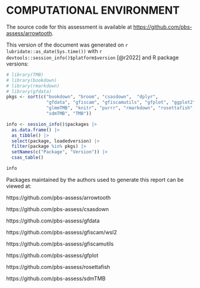 # COMPUTATIONAL ENVIRONMENT

The source code for this assessment is available at <https://github.com/pbs-assess/arrowtooth>.

This version of the document was generated on `r lubridate::as_date(Sys.time())` with
`r devtools::session_info()$platform$version` [@r2022] and R package versions:

```r
# library(TMB)
# library(bookdown)
# library(rmarkdown)
# library(gfdata)
pkgs <- sort(c("bookdown", "broom", "csasdown",  "dplyr",
               "gfdata", "gfiscam", "gfiscamutils", "gfplot", "ggplot2",
               "glmmTMB", "knitr", "purrr", "rmarkdown", "rosettafish",
               "sdmTMB", "TMB"))

info <- session_info()$packages |> 
  as.data.frame() |> 
  as_tibble() |> 
  select(package, loadedversion) |> 
  filter(package %in% pkgs) |> 
  setNames(c("Package", "Version")) |>
  csas_table()

info
```

Packages maintained by the authors used to generate this report can be viewed at:

https://github.com/pbs-assess/arrowtooth

https://github.com/pbs-assess/csasdown

https://github.com/pbs-assess/gfdata

https://github.com/pbs-assess/gfiscam/wsl2

https://github.com/pbs-assess/gfiscamutils

https://github.com/pbs-assess/gfplot

https://github.com/pbs-assess/rosettafish

https://github.com/pbs-assess/sdmTMB


